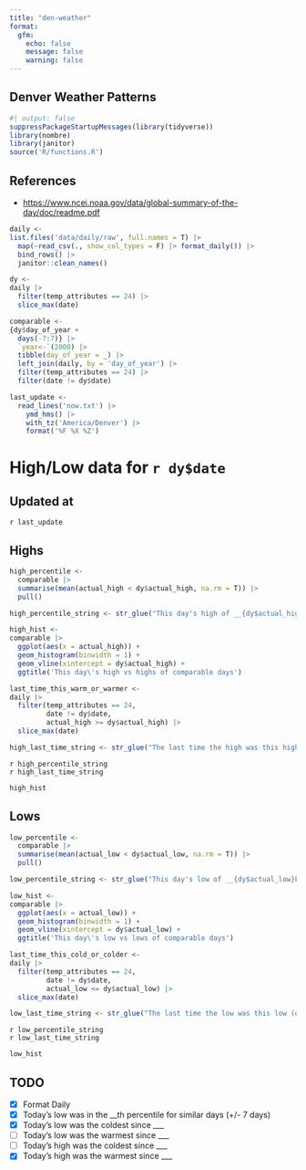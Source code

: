 ```yaml
---
title: "den-weather"
format:
  gfm:
    echo: false
    message: false
    warning: false
---
```


## Denver Weather Patterns
```r
#| output: false
suppressPackageStartupMessages(library(tidyverse))
library(nombre)
library(janitor)
source('R/functions.R')
```


## References
- <https://www.ncei.noaa.gov/data/global-summary-of-the-day/doc/readme.pdf>

```r
daily <- 
list.files('data/daily/raw', full.names = T) |> 
  map(~read_csv(., show_col_types = F) |> format_daily()) |> 
  bind_rows() |> 
  janitor::clean_names()

dy <- 
daily |> 
  filter(temp_attributes == 24) |> 
  slice_max(date)

comparable <- 
{dy$day_of_year +
  days(-7:7)} |> 
  `year<-`(2000) |> 
  tibble(day_of_year = _) |> 
  left_join(daily, by = 'day_of_year') |> 
  filter(temp_attributes == 24) |> 
  filter(date != dy$date)

last_update <-
  read_lines('now.txt') |> 
    ymd_hms() |> 
    with_tz('America/Denver') |> 
    format('%F %X %Z')
```

# High/Low data for `r dy$date`

## Updated at
`r last_update`

## Highs
```r
high_percentile <-
  comparable |>
  summarise(mean(actual_high < dy$actual_high, na.rm = T)) |> 
  pull()

high_percentile_string <- str_glue("This day's high of __{dy$actual_high}F__ was in the __{nom_ord(round(high_percentile*100))} percentile__ for highs in similar days.")

high_hist <- 
comparable |> 
  ggplot(aes(x = actual_high)) +
  geom_histogram(binwidth = 1) +
  geom_vline(xintercept = dy$actual_high) +
  ggtitle('This day\'s high vs highs of comparable days')

last_time_this_warm_or_warmer <- 
daily |> 
  filter(temp_attributes == 24,
         date != dy$date,
         actual_high >= dy$actual_high) |> 
  slice_max(date)

high_last_time_string <- str_glue("The last time the high was this high (or higher) was __{last_time_this_warm_or_warmer$date}__, when the high was __{last_time_this_warm_or_warmer$actual_high}F__.")
```

`r high_percentile_string`  
`r high_last_time_string`
```r
high_hist
```


## Lows
```r
low_percentile <-
  comparable |>
  summarise(mean(actual_low < dy$actual_low, na.rm = T)) |> 
  pull()

low_percentile_string <- str_glue("This day's low of __{dy$actual_low}F__ was in the __{nom_ord(round(low_percentile*100))} percentile__ for lows in similar days.")

low_hist <- 
comparable |> 
  ggplot(aes(x = actual_low)) +
  geom_histogram(binwidth = 1) +
  geom_vline(xintercept = dy$actual_low) +
  ggtitle('This day\'s low vs lows of comparable days')

last_time_this_cold_or_colder <- 
daily |> 
  filter(temp_attributes == 24,
         date != dy$date,
         actual_low <= dy$actual_low) |> 
  slice_max(date)

low_last_time_string <- str_glue("The last time the low was this low (or lower) was __{last_time_this_cold_or_colder$date}__, when the low was __{last_time_this_cold_or_colder$actual_low}F__.")
```

`r low_percentile_string`  
`r low_last_time_string`

```r
low_hist
```


## TODO

- [x] Format Daily
- [x] Today’s low was in the __th percentile for similar days (+/- 7 days)
- [x] Today’s low was the coldest since ___
- [ ] Today’s low was the warmest since ___
- [ ] Today’s high was the coldest since ___
- [x] Today’s high was the warmest since ___

